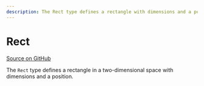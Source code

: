 ```yaml
---
description: The Rect type defines a rectangle with dimensions and a position.
---
```


# Rect

[Source on GitHub](https://github.com/xyflow/xyflow/blob/f0ce2c876d8688e13632bc86286cf857f86dead6/packages/system/src/types/utils.ts/#L39-L40)

The `Rect` type defines a rectangle in a two-dimensional space with dimensions and a
position.

<APIDocs typeName="Rect" />
